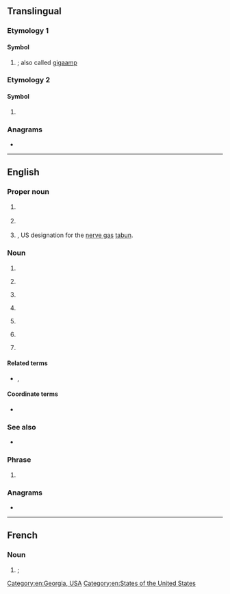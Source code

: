 {{also|Appendix:Variations of "ga"}}
{{wikipedia}}
==Translingual==

===Etymology 1===

====Symbol====
{{mul-symbol}}

# {{SI-unit-abb|giga|ampere|[[electrical current]]}}; also called [[gigaamp]]

===Etymology 2===

====Symbol====
{{mul-symbol}}

# {{ISO 3166|1|2|Gabon}}
#: {{syn|mul|GAB|qq1={{w|ISO 3166-1 alpha-3|alpha-3}}}}

===Anagrams===
* {{l|mul|AG}}

----

==English==

===Proper noun===
{{head|en|proper noun}}

# {{lb|en|<nowiki>English</nowiki>|_|phonology}} {{abbreviation of|en|General American}}
# {{lb|en|chiefly|US}} {{abbreviation of|en|Georgia}}
# {{lb|en|chemistry|military}} {{abbreviation of|en|[[German]] agent A|nodot=1}}, US designation for the [[nerve gas]] [[tabun]].

===Noun===
{{en-noun|~}}

# {{initialism of|en|general availability}}
# {{lb|en|aviation|general}} {{initialism of|en|general aviation}}
# {{lb|en|wikis}} {{initialism of|en|good article}}
# {{lb|en|netball}} {{initialism of|en|goal attack}}
# {{lb|en|software}} {{initialism of|en|genetic algorithm}}
# {{lb|en|sports}} {{initialism of|en|[[goals]] [[against]]}}
# {{lb|en|politics}} {{initialism of|en|[[global affairs]]}}

====Related terms====
* {{sense|sports}} {{l|en|G}}, {{l|en|GF}}

====Coordinate terms====
* {{sense|aviation}} {{l|en|AG}} {{gloss|agricultural aviation}}

===See also===
* {{pedia|Genetic algorithm}}

===Phrase===
{{head|en|phrase}}

# {{lb|en|[[TTY]]}} {{abbreviation of|en|go ahead}}

===Anagrams===
* {{anagrams|en|a=ag|A-G|A. G.|A.G.|A/G|AG|Ag|Ag.|ag}}

[[Category:en:Georgia, USA]]
[[Category:en:States of the United States]]

----

==French==

===Noun===
{{fr-noun|m|-}}

# {{l|en|ATM|gloss=automated/automatic teller machine}}; {{abbreviation of|fr|guichet automatique}}
